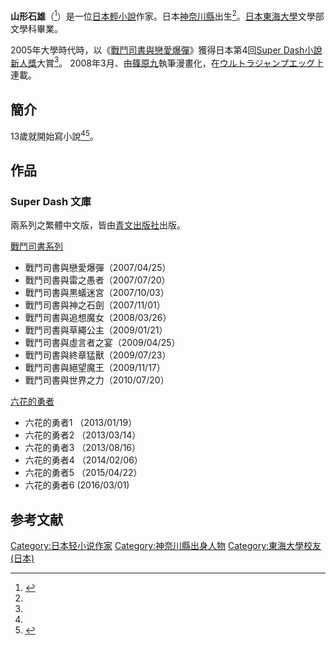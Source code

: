 {{Infobox writer
| name          = 山形石雄
| image         = 
| image_size    = 
| caption       = 
| pseudonym     = 山形石雄
| birth_name    = 
| birth_date    = 
| birth_place   = 
| death_date    = 
| death_place   = 
| resting_place = 
| occupation    = [[小説家|小説家]]
| language      = [[日語|日語]]
| nationality   = {{JPN}}
| education     = 
| alma_mater    = 
| period        = 2005年 -
| genre         = [[輕小說|輕小說]]
| subject       = 
| movement      = 
| notable_works = 『[[戰鬥司書|戰鬥司書]]』シリーズ<br />『[[六花的勇者|六花的勇者]]』
| spouse        = 
| partner       = 
| children      = 
| relatives     = 
| influences    = 
| influenced    = 
| awards        = [[Super_Dash小說新人獎|Super Dash小說新人獎]]
| signature     = 
| website       = 
| misc          = 
}}
{{japanese|japanese=山形 石雄|kana=やまがた いしお|romaji=Yamagata Ishio}}

'''山形石雄'''（{{bd|1982年}}<ref name="udn">{{Cite web|url=http://stars.udn.com/star/StarsContent/Content13527/|title=漫博聯訪》奇幻風格的青年作家 山形石雄|accessdate=2015-02-10|archive-date=2015-02-10|archive-url=https://web.archive.org/web/20150210212219/http://stars.udn.com/star/StarsContent/Content13527/|dead-url=no}}</ref>）是一位[[日本|日本]][[輕小說|輕小說]]作家。日本[[神奈川縣|神奈川縣]]出生<ref name="udn"/>。[[東海大學_(日本)|日本東海大學]]文學部文學科畢業。

2005年大學時代時，以《[[戰鬥司書系列|戰鬥司書與戀愛爆彈]]》獲得日本第4回[[Super_Dash小說新人獎|Super Dash小說新人獎]]大賞<ref name="udn"/>。 2008年3月、由[[篠原九|篠原九]]執筆漫畫化，在[[ウルトラジャンプエッグ|ウルトラジャンプエッグ]]上連載。

== 簡介 ==
13歲就開始寫小說<ref name="udn"/><ref>{{Cite web|url=http://www.gamebase.com.tw/news_old/news_content.php?sno=80098350|title=《2007漫博會》『戰鬥司書』系列作者山形石雄見面會|accessdate=2015-02-10|archive-date=2015-02-10|archive-url=https://web.archive.org/web/20150210213528/http://www.gamebase.com.tw/news_old/news_content.php?sno=80098350|dead-url=no}}</ref>。

== 作品 ==
=== Super Dash 文庫 ===
兩系列之繁體中文版，皆由[[青文出版社|青文出版社]]出版。

; [[戰鬥司書系列|戰鬥司書系列]]
* 戰鬥司書與戀愛爆彈（2007/04/25）{{ISBN|9789861568942}}
* 戰鬥司書與雷之愚者（2007/07/20）{{ISBN|9789861569475}}
* 戰鬥司書與黒蟻迷宮（2007/10/03）{{ISBN|9789861569819}}
* 戰鬥司書與神之石劍（2007/11/01）{{ISBN|9789862090961}}
* 戰鬥司書與追想魔女（2008/03/26）{{ISBN|9789862093252}}
* 戰鬥司書與草繩公主（2009/01/21）{{ISBN|9789862095300}}
* 戰鬥司書與虛言者之宴（2009/04/25）{{ISBN|9789862098165}}
* 戰鬥司書與終章猛獸（2009/07/23）{{ISBN|9789862099223}}
* 戰鬥司書與絕望魔王（2009/11/17）{{ISBN|9789862560655}}
* 戰鬥司書與世界之力（2010/07/20）{{ISBN|9789862564028}}

; [[六花的勇者|六花的勇者]]
* 六花的勇者1 （2013/01/19）{{ISBN|9789863104681}}
* 六花的勇者2 （2013/03/14）{{ISBN|9789863105626}}
* 六花的勇者3 （2013/08/16）{{ISBN|9789863106807}}
* 六花的勇者4 （2014/02/06）{{ISBN|9789863109310}}
* 六花的勇者5 （2015/04/22）{{ISBN|9789863562221}}
* 六花的勇者6  (2016/03/01) {{ISBN|9789863563167}}

== 参考文献 ==
{{Reflist|30em}}

{{DEFAULTSORT:Yamagata Ishio}}
[[Category:日本轻小说作家|Category:日本轻小说作家]]
[[Category:神奈川縣出身人物|Category:神奈川縣出身人物]]
[[Category:東海大學校友_(日本)|Category:東海大學校友 (日本)]]